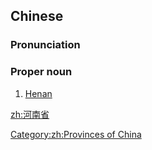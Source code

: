 ==Chinese==
{{rfd|SOP|lang=zh}}
{{zh-forms|type=21}}

===Pronunciation===
{{zh-pron
|m=Hénánshěng
|c=ho4 naam4 saang2
|mn=Hô-lâm-séng
|cat=propn
}}

===Proper noun===
{{zh-proper noun}}

# [[Henan]]

[[zh:河南省]]

[[Category:zh:Provinces of China]]